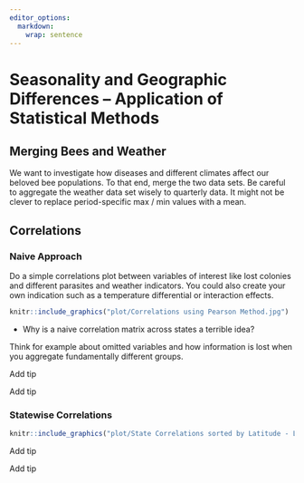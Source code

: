 ```yaml
---
editor_options: 
  markdown: 
    wrap: sentence
---
```


\newpage

# Seasonality and Geographic Differences -- Application of Statistical Methods

## Merging Bees and Weather

We want to investigate how diseases and different climates affect our beloved bee populations. To that end, merge the two data sets.
Be careful to aggregate the weather data set wisely to quarterly data. It might not be clever to replace period-specific max / min values with a mean.

## Correlations

### Naive Approach

Do a simple correlations plot between variables of interest like lost colonies and different parasites and weather indicators. You could also create your own indication such as a temperature differential or interaction effects.

```r
knitr::include_graphics("plot/Correlations using Pearson Method.jpg")
```

* Why is a naive correlation matrix across states a terrible idea?

Think for example about omitted variables and how information is lost when you aggregate fundamentally different groups. 

::: {.tips .r data-latex="r"}
Add tip
:::

::: {.tipsp .python data-latex="p"}
Add tip
:::

### Statewise Correlations


```r
knitr::include_graphics("plot/State Correlations sorted by Latitude - Lost Colonies and Temperature ex Hawaii.jpg")
```

::: {.tips .r data-latex="r"}
Add tip
:::

::: {.tipsp .python data-latex="p"}
Add tip
:::

